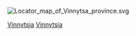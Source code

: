 [[File:Locator_map_of_Vinnytsa_province.svg|thumb]]
{{Cat main|文尼察州}}

{{Commons cat|Vinnytsia Oblast}}

[[Category:乌克兰州份|Vinnytsia]]
[[Category:波多里亞|Vinnytsia]]